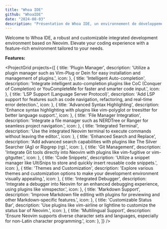 ```yaml
---
title: "Whoa IDE"
github: "WhoaIDE"
date: "2024-08-03"
description: "Présentation de Whoa IDE, un environnement de développement intégré léger et extensible."
---
```


Welcome to Whoa IDE, a robust and customizable integrated development environment based on Neovim. Elevate your coding experience with a feature-rich environment tailored to your needs.

**Features:**

<ProjectGrid
  projects={[
    { title: 'Plugin Manager', description: 'Utilize a plugin manager such as Vim-Plug or Dein for easy installation and management of plugins.', icon: <FaPlug /> },
    { title: 'Intelligent Auto-completion', description: 'Integrate intelligent auto-completion plugins like CoC (Conquer of Completion) or YouCompleteMe for faster and smarter code input.', icon: <FaCode /> },
    { title: 'LSP Support (Language Server Protocol)', description: 'Add LSP support for features such as code navigation, refactoring, and real-time error detection.', icon: <FaSitemap /> },
    { title: 'Advanced Syntax Highlighting', description: 'Enhance syntax highlighting with plugins like vim-polyglot or treesitter for better language support.', icon: <FaPaintBrush /> },
    { title: 'File Manager Integration', description: 'Integrate a file manager such as NERDTree or Ranger for seamless project navigation.', icon: <FaFolder /> },
    { title: 'Integrated Terminal', description: 'Use the integrated Neovim terminal to execute commands without leaving the editor.', icon: <FaTerminal /> },
    { title: 'Enhanced Search and Replace', description: 'Add advanced search capabilities with plugins like The Silver Searcher (Ag) or Ripgrep (rg).', icon: <FaSearch /> },
    { title: 'Git Management', description: 'Integrate Git tools directly into Neovim with plugins like vim-fugitive or vim-gitgutter.', icon: <FaGithub /> },
    { title: 'Code Snippets', description: 'Utilize a snippet manager like UltiSnips to store and quickly insert reusable code snippets.', icon: <FaClipboard /> },
    { title: 'Themes and Customization', description: 'Explore various themes and customization options to make your development environment visually appealing.', icon: <FaPaintBrush /> },
    { title: 'Integrated Debugger', description: 'Integrate a debugger into Neovim for an enhanced debugging experience, using plugins like vimspector.', icon: <FaBug /> },
    { title: 'Markdown Support', description: 'Improve Markdown file editing with plugins for previewing and other Markdown-specific features.', icon: <FaFile /> },
    { title: 'Customizable Status Bar', description: 'Use plugins like vim-airline or lightline to customize the status bar of Neovim.', icon: <FaCog /> },
    { title: 'Multilingual Support', description: 'Ensure Neovim supports diverse character sets and languages, especially for non-Latin character programming.', icon: <FaGlobe /> },
  ]}
/>

<IdeGallery />
